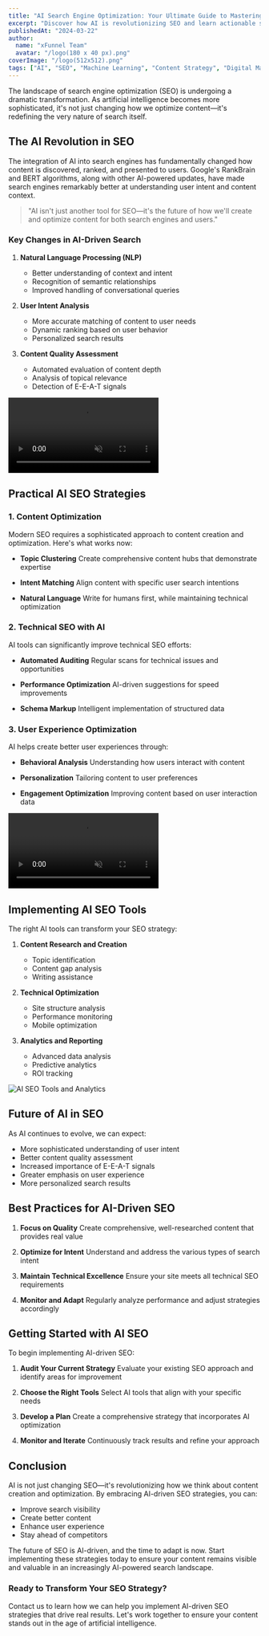 ```yaml
---
title: "AI Search Engine Optimization: Your Ultimate Guide to Mastering SEO with Artificial Intelligence"
excerpt: "Discover how AI is revolutionizing SEO and learn actionable strategies to optimize your content for both search engines and human readers."
publishedAt: "2024-03-22"
author:
  name: "xFunnel Team"
  avatar: "/logo(180 x 40 px).png"
coverImage: "/logo(512x512).png"
tags: ["AI", "SEO", "Machine Learning", "Content Strategy", "Digital Marketing"]
---
```


The landscape of search engine optimization (SEO) is undergoing a dramatic transformation. As artificial intelligence becomes more sophisticated, it's not just changing how we optimize content—it's redefining the very nature of search itself.

## The AI Revolution in SEO

The integration of AI into search engines has fundamentally changed how content is discovered, ranked, and presented to users. Google's RankBrain and BERT algorithms, along with other AI-powered updates, have made search engines remarkably better at understanding user intent and content context.

> "AI isn't just another tool for SEO—it's the future of how we'll create and optimize content for both search engines and users."

### Key Changes in AI-Driven Search

1. **Natural Language Processing (NLP)**
   - Better understanding of context and intent
   - Recognition of semantic relationships
   - Improved handling of conversational queries

2. **User Intent Analysis**
   - More accurate matching of content to user needs
   - Dynamic ranking based on user behavior
   - Personalized search results

3. **Content Quality Assessment**
   - Automated evaluation of content depth
   - Analysis of topical relevance
   - Detection of E-E-A-T signals

<div className="relative w-full aspect-video rounded-lg overflow-hidden bg-purple-900/10 my-8">
  <video
    className="w-full h-full object-cover"
    autoPlay
    loop
    muted
    playsInline
  >
    <source src="/videos/section3.webm" type="video/webm" />
  </video>
</div>

## Practical AI SEO Strategies

### 1. Content Optimization

Modern SEO requires a sophisticated approach to content creation and optimization. Here's what works now:

- **Topic Clustering**
  Create comprehensive content hubs that demonstrate expertise
  
- **Intent Matching**
  Align content with specific user search intentions

- **Natural Language**
  Write for humans first, while maintaining technical optimization

### 2. Technical SEO with AI

AI tools can significantly improve technical SEO efforts:

- **Automated Auditing**
  Regular scans for technical issues and opportunities
  
- **Performance Optimization**
  AI-driven suggestions for speed improvements
  
- **Schema Markup**
  Intelligent implementation of structured data

### 3. User Experience Optimization

AI helps create better user experiences through:

- **Behavioral Analysis**
  Understanding how users interact with content
  
- **Personalization**
  Tailoring content to user preferences
  
- **Engagement Optimization**
  Improving content based on user interaction data

<div className="relative w-full aspect-video rounded-lg overflow-hidden bg-purple-900/10 my-8">
  <video
    className="w-full h-full object-cover"
    autoPlay
    loop
    muted
    playsInline
  >
    <source src="/videos/section4.webm" type="video/webm" />
  </video>
</div>

## Implementing AI SEO Tools

The right AI tools can transform your SEO strategy:

1. **Content Research and Creation**
   - Topic identification
   - Content gap analysis
   - Writing assistance

2. **Technical Optimization**
   - Site structure analysis
   - Performance monitoring
   - Mobile optimization

3. **Analytics and Reporting**
   - Advanced data analysis
   - Predictive analytics
   - ROI tracking

<div className="bg-purple-900/10 p-8 rounded-lg my-8">
  <img
    src="/images/product(4).png"
    alt="AI SEO Tools and Analytics"
    className="w-full h-auto max-h-[400px] object-contain mx-auto"
  />
</div>

## Future of AI in SEO

As AI continues to evolve, we can expect:

- More sophisticated understanding of user intent
- Better content quality assessment
- Increased importance of E-E-A-T signals
- Greater emphasis on user experience
- More personalized search results

## Best Practices for AI-Driven SEO

1. **Focus on Quality**
   Create comprehensive, well-researched content that provides real value

2. **Optimize for Intent**
   Understand and address the various types of search intent

3. **Maintain Technical Excellence**
   Ensure your site meets all technical SEO requirements

4. **Monitor and Adapt**
   Regularly analyze performance and adjust strategies accordingly

## Getting Started with AI SEO

To begin implementing AI-driven SEO:

1. **Audit Your Current Strategy**
   Evaluate your existing SEO approach and identify areas for improvement

2. **Choose the Right Tools**
   Select AI tools that align with your specific needs

3. **Develop a Plan**
   Create a comprehensive strategy that incorporates AI optimization

4. **Monitor and Iterate**
   Continuously track results and refine your approach

## Conclusion

AI is not just changing SEO—it's revolutionizing how we think about content creation and optimization. By embracing AI-driven SEO strategies, you can:

- Improve search visibility
- Create better content
- Enhance user experience
- Stay ahead of competitors

The future of SEO is AI-driven, and the time to adapt is now. Start implementing these strategies today to ensure your content remains visible and valuable in an increasingly AI-powered search landscape.

### Ready to Transform Your SEO Strategy?

Contact us to learn how we can help you implement AI-driven SEO strategies that drive real results. Let's work together to ensure your content stands out in the age of artificial intelligence. 
